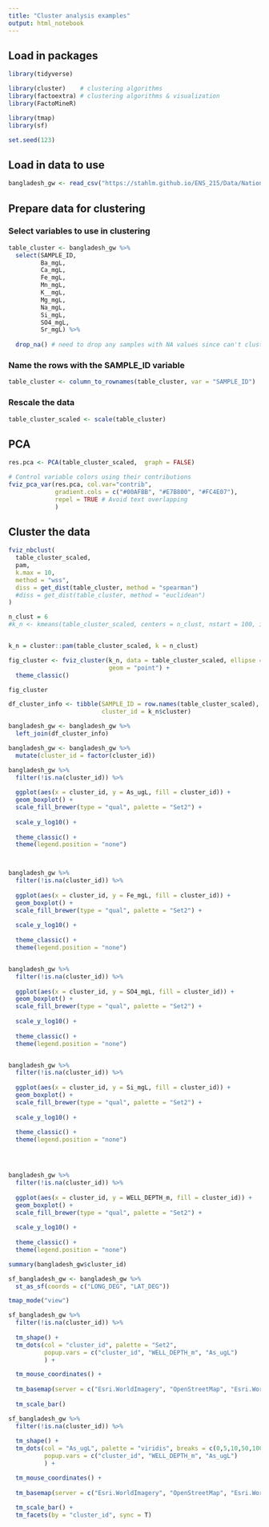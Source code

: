 ```yaml
---
title: "Cluster analysis examples"
output: html_notebook
---
```



## Load in packages
```r
library(tidyverse)

library(cluster)    # clustering algorithms
library(factoextra) # clustering algorithms & visualization
library(FactoMineR)

library(tmap)
library(sf)
```

```r
set.seed(123)
```



## Load in data to use
```r
bangladesh_gw <- read_csv("https://stahlm.github.io/ENS_215/Data/NationalSurveyData_DPHE_BGS_LabData.csv")
```
## Prepare data for clustering

### Select variables to use in clustering
```r
table_cluster <- bangladesh_gw %>% 
  select(SAMPLE_ID,
         Ba_mgL, 
         Ca_mgL, 
         Fe_mgL, 
         Mn_mgL,
         K__mgL, 
         Mg_mgL, 
         Na_mgL, 
         Si_mgL, 
         SO4_mgL, 
         Sr_mgL) %>% 
  
  drop_na() # need to drop any samples with NA values since can't cluster sites with missing data
```


### Name the rows with the SAMPLE_ID variable 
```r
table_cluster <- column_to_rownames(table_cluster, var = "SAMPLE_ID")

```




### Rescale the data
```r
table_cluster_scaled <- scale(table_cluster)
```



## PCA
```r
res.pca <- PCA(table_cluster_scaled,  graph = FALSE)
```

```r
# Control variable colors using their contributions
fviz_pca_var(res.pca, col.var="contrib",
             gradient.cols = c("#00AFBB", "#E7B800", "#FC4E07"),
             repel = TRUE # Avoid text overlapping
             )
```


## Cluster the data
```r
fviz_nbclust(
  table_cluster_scaled,
  pam,
  k.max = 10,
  method = "wss",
  diss = get_dist(table_cluster, method = "spearman")
  #diss = get_dist(table_cluster, method = "euclidean")
) 
```



```r
n_clust = 6
#k_n <- kmeans(table_cluster_scaled, centers = n_clust, nstart = 100, iter.max = 15000)


k_n = cluster::pam(table_cluster_scaled, k = n_clust)
```


```r
fig_cluster <- fviz_cluster(k_n, data = table_cluster_scaled, ellipse = T, palette = "Set2",
                            geom = "point") +
  theme_classic()
```


```r
fig_cluster
```



```r
df_cluster_info <- tibble(SAMPLE_ID = row.names(table_cluster_scaled),
                          cluster_id = k_n$cluster)
```


```r
bangladesh_gw <- bangladesh_gw %>% 
  left_join(df_cluster_info)
```



```r
bangladesh_gw <- bangladesh_gw %>% 
  mutate(cluster_id = factor(cluster_id))
```



```r
bangladesh_gw %>% 
  filter(!is.na(cluster_id)) %>% 
  
  ggplot(aes(x = cluster_id, y = As_ugL, fill = cluster_id)) +
  geom_boxplot() +
  scale_fill_brewer(type = "qual", palette = "Set2") +
  
  scale_y_log10() +
  
  theme_classic() +
  theme(legend.position = "none")



bangladesh_gw %>% 
  filter(!is.na(cluster_id)) %>% 
  
  ggplot(aes(x = cluster_id, y = Fe_mgL, fill = cluster_id)) +
  geom_boxplot() +
  scale_fill_brewer(type = "qual", palette = "Set2") +
  
  scale_y_log10() +
  
  theme_classic() +
  theme(legend.position = "none")


bangladesh_gw %>% 
  filter(!is.na(cluster_id)) %>% 
  
  ggplot(aes(x = cluster_id, y = SO4_mgL, fill = cluster_id)) +
  geom_boxplot() +
  scale_fill_brewer(type = "qual", palette = "Set2") +
  
  scale_y_log10() +
  
  theme_classic() +
  theme(legend.position = "none")


bangladesh_gw %>% 
  filter(!is.na(cluster_id)) %>% 
  
  ggplot(aes(x = cluster_id, y = Si_mgL, fill = cluster_id)) +
  geom_boxplot() +
  scale_fill_brewer(type = "qual", palette = "Set2") +
  
  scale_y_log10() +
  
  theme_classic() +
  theme(legend.position = "none")




bangladesh_gw %>% 
  filter(!is.na(cluster_id)) %>% 
  
  ggplot(aes(x = cluster_id, y = WELL_DEPTH_m, fill = cluster_id)) +
  geom_boxplot() +
  scale_fill_brewer(type = "qual", palette = "Set2") +
  
  scale_y_log10() +
  
  theme_classic() +
  theme(legend.position = "none")
```

```r
summary(bangladesh_gw$cluster_id)
```


```r
sf_bangladesh_gw <- bangladesh_gw %>% 
  st_as_sf(coords = c("LONG_DEG", "LAT_DEG"))
```


```r
tmap_mode("view")

sf_bangladesh_gw %>% 
  filter(!is.na(cluster_id)) %>% 
  
  tm_shape() +
  tm_dots(col = "cluster_id", palette = "Set2",
          popup.vars = c("cluster_id", "WELL_DEPTH_m", "As_ugL")
          ) +

  tm_mouse_coordinates() +
  
  tm_basemap(server = c("Esri.WorldImagery", "OpenStreetMap", "Esri.WorldShadedRelief")) +
  
  tm_scale_bar() 
```


```r
sf_bangladesh_gw %>% 
  filter(!is.na(cluster_id)) %>% 
  
  tm_shape() +
  tm_dots(col = "As_ugL", palette = "viridis", breaks = c(0,5,10,50,100,200),
          popup.vars = c("cluster_id", "WELL_DEPTH_m", "As_ugL")
          ) +

  tm_mouse_coordinates() +
  
  tm_basemap(server = c("Esri.WorldImagery", "OpenStreetMap", "Esri.WorldShadedRelief")) +
  
  tm_scale_bar() + 
  tm_facets(by = "cluster_id", sync = T)
```



